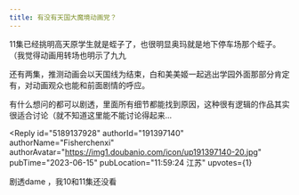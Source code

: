 ```yaml
---
title: 有没有天国大魔境动画党？
---
```



<Forum groupName="动画番剧" groupUrl="https://www.douban.com/group/596353/" archivedAt="2025-05-16T14:28:27.206Z">
  <Post
    id="290207721"
    title="有没有天国大魔境动画党？"
    url="https://www.douban.com/group/topic/290207721/?_spm_id=MTM4MzgxNjQ5"
    pubTime="2023-07-21"
    highlightUserId="191397140"
  >
11集已经挑明高天原学生就是蛭子了，也很明显奥玛就是地下停车场那个蛭子。（我觉得动画用转场也明示了九九

还有两集，推测动画会以天国线为结束，白和美美姬一起逃出学园外面那部分肯定有，对动画观众也能和前面剧情的呼应。

有什么想问的都可以剧透，里面所有细节都能找到原因，这种很有逻辑的作品其实很适合讨论（就不知道这里能不能讨论得起来\...

<Reply
  id="5189137928"
  authorId="191397140"
  authorName="Fisherchenxi"
  authorAvatar="https://img1.doubanio.com/icon/up191397140-20.jpg"
  pubTime="2023-06-15"
  pubLocation="11:59:24 江苏"
  upvotes={1}
>
剧透dame ，我10和11集还没看
</Reply>
  </Post>
</Forum>
